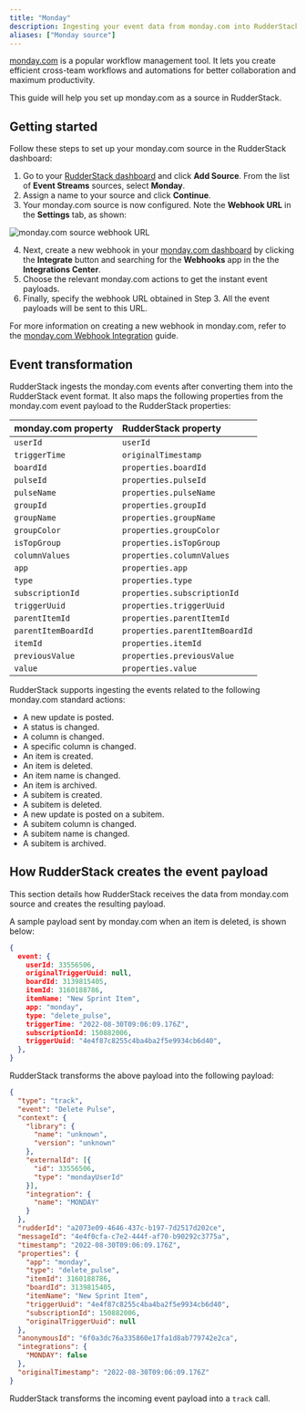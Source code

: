 ```yaml
---
title: "Monday"
description: Ingesting your event data from monday.com into RudderStack.
aliases: ["Monday source"]
---
```


[monday.com](https://monday.com/) is a popular workflow management tool. It lets you create efficient cross-team workflows and automations for better collaboration and maximum productivity.

This guide will help you set up monday.com as a source in RudderStack.

## Getting started

Follow these steps to set up your monday.com source in the RudderStack dashboard:

1. Go to your [RudderStack dashboard](https://app.rudderstack.com/) and click **Add Source**. From the list of **Event Streams** sources, select **Monday**.
2. Assign a name to your source and click **Continue**.
3. Your monday.com source is now configured. Note the **Webhook URL** in the **Settings** tab, as shown:

<img src="../../../assets/event-stream-sources/monday-webhook-url.png" alt="monday.com source webhook URL" />

4. Next, create a new webhook in your [monday.com dashboard](https://auth.monday.com/auth/login_monday) by clicking the **Integrate** button and searching for the **Webhooks** app in the the **Integrations Center**.
5. Choose the relevant monday.com actions to get the instant event payloads.
6. Finally, specify the webhook URL obtained in Step 3. All the event payloads will be sent to this URL.

<div class="infoBlock">
For more information on creating a new webhook in monday.com, refer to the <a href="https://support.monday.com/hc/en-us/articles/360003540679-Webhook-Integration-#">monday.com Webhook Integration</a> guide.
</div>

## Event transformation

RudderStack ingests the monday.com events after converting them into the RudderStack event format. It also maps the following properties from the monday.com event payload to the RudderStack properties:

| monday.com property  | RudderStack property |
| :------------------ | :------------- |
| `userId` | `userId` |
| `triggerTime` | `originalTimestamp` |
| `boardId` | `properties.boardId` |
| `pulseId` | `properties.pulseId` |
| `pulseName` | `properties.pulseName` |
| `groupId` | `properties.groupId` |
| `groupName` | `properties.groupName` |
| `groupColor` | `properties.groupColor` |
| `isTopGroup` | `properties.isTopGroup` |
| `columnValues` | `properties.columnValues` |
| `app` | `properties.app` |
| `type` | `properties.type` | 
| `subscriptionId` | `properties.subscriptionId` |
| `triggerUuid` | `properties.triggerUuid` |
| `parentItemId` | `properties.parentItemId` |
| `parentItemBoardId` | `properties.parentItemBoardId` |
| `itemId` | `properties.itemId` |
| `previousValue` | `properties.previousValue` |
| `value` | `properties.value` |

RudderStack supports ingesting the events related to the following monday.com standard actions:

- A new update is posted.
- A status is changed.
- A column is changed.
- A specific column is changed.
- An item is created.
- An item is deleted.
- An item name is changed.
- An item is archived.
- A subitem is created.
- A subitem is deleted.
- A new update is posted on a subitem.
- A subitem column is changed.
- A subitem name is changed.	
- A subitem is archived.

## How RudderStack creates the event payload

This section details how RudderStack receives the data from monday.com source and creates the resulting payload.

A sample payload sent by monday.com when an item is deleted, is shown below:

```json
{
  event: {
    userId: 33556506,
    originalTriggerUuid: null,
    boardId: 3139815405,
    itemId: 3160188786,
    itemName: "New Sprint Item",
    app: "monday",
    type: "delete_pulse",
    triggerTime: "2022-08-30T09:06:09.176Z",
    subscriptionId: 150882006,
    triggerUuid: "4e4f87c8255c4ba4ba2f5e9934cb6d40",
  },
}
```

RudderStack transforms the above payload into the following payload:

```json
{
  "type": "track",
  "event": "Delete Pulse",
  "context": {
    "library": {
      "name": "unknown",
      "version": "unknown"
    },
    "externalId": [{
      "id": 33556506,
      "type": "mondayUserId"
    }],
    "integration": {
      "name": "MONDAY"
    }
  },
  "rudderId": "a2073e09-4646-437c-b197-7d2517d202ce",
  "messageId": "4e4f0cfa-c7e2-444f-af70-b90292c3775a",
  "timestamp": "2022-08-30T09:06:09.176Z",
  "properties": {
    "app": "monday",
    "type": "delete_pulse",
    "itemId": 3160188786,
    "boardId": 3139815405,
    "itemName": "New Sprint Item",
    "triggerUuid": "4e4f87c8255c4ba4ba2f5e9934cb6d40",
    "subscriptionId": 150882006,
    "originalTriggerUuid": null
  },
  "anonymousId": "6f0a3dc76a335860e17fa1d8ab779742e2ca",
  "integrations": {
    "MONDAY": false
  },
  "originalTimestamp": "2022-08-30T09:06:09.176Z"
}
```

<div class="infoBlock">
RudderStack transforms the incoming event payload into a <code class="inline-code">track</code> call.
</div>